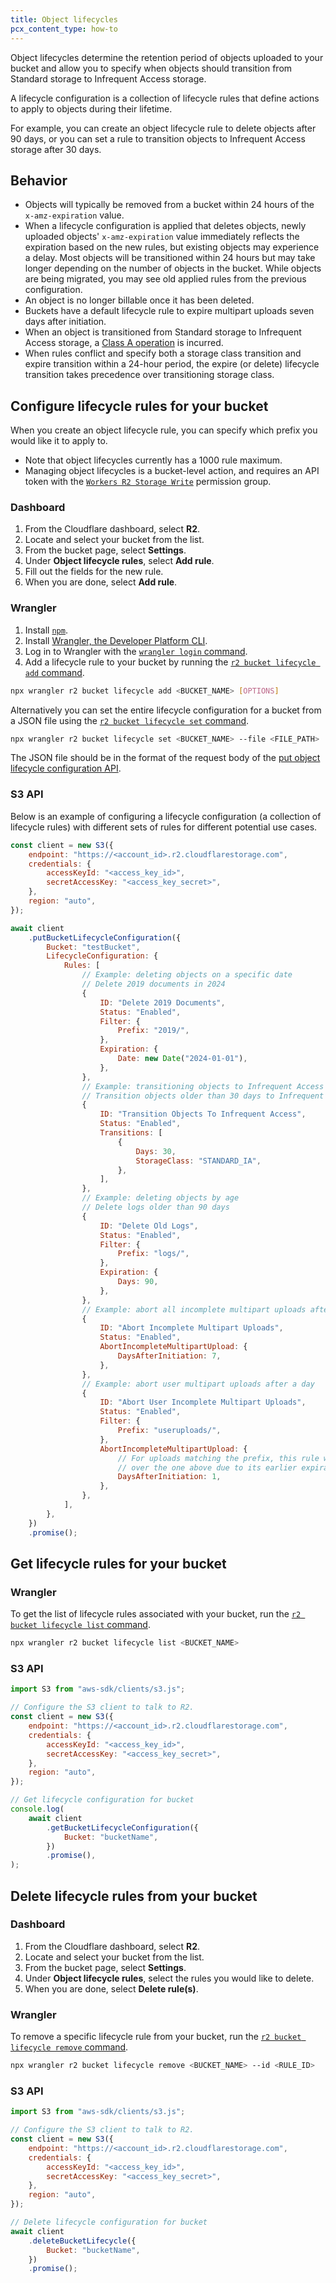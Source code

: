```yaml
---
title: Object lifecycles
pcx_content_type: how-to
---
```


Object lifecycles determine the retention period of objects uploaded to your bucket and allow you to specify when objects should transition from Standard storage to Infrequent Access storage.

A lifecycle configuration is a collection of lifecycle rules that define actions to apply to objects during their lifetime.

For example, you can create an object lifecycle rule to delete objects after 90 days, or you can set a rule to transition objects to Infrequent Access storage after 30 days.

## Behavior

- Objects will typically be removed from a bucket within 24 hours of the `x-amz-expiration` value.
- When a lifecycle configuration is applied that deletes objects, newly uploaded objects' `x-amz-expiration` value immediately reflects the expiration based on the new rules, but existing objects may experience a delay. Most objects will be transitioned within 24 hours but may take longer depending on the number of objects in the bucket. While objects are being migrated, you may see old applied rules from the previous configuration.
- An object is no longer billable once it has been deleted.
- Buckets have a default lifecycle rule to expire multipart uploads seven days after initiation.
- When an object is transitioned from Standard storage to Infrequent Access storage, a [Class A operation](/r2/pricing/#class-a-operations) is incurred.
- When rules conflict and specify both a storage class transition and expire transition within a 24-hour period, the expire (or delete) lifecycle transition takes precedence over transitioning storage class.

## Configure lifecycle rules for your bucket

When you create an object lifecycle rule, you can specify which prefix you would like it to apply to.

- Note that object lifecycles currently has a 1000 rule maximum.
- Managing object lifecycles is a bucket-level action, and requires an API token with the [`Workers R2 Storage Write`](/r2/api/tokens/#permission-groups) permission group.

### Dashboard

1. From the Cloudflare dashboard, select **R2**.
2. Locate and select your bucket from the list.
3. From the bucket page, select **Settings**.
4. Under **Object lifecycle rules**, select **Add rule**.
5. Fill out the fields for the new rule.
6. When you are done, select **Add rule**.

### Wrangler

1. Install [`npm`](https://docs.npmjs.com/getting-started).
2. Install [Wrangler, the Developer Platform CLI](/workers/wrangler/install-and-update/).
3. Log in to Wrangler with the [`wrangler login` command](/workers/wrangler/commands/#login).
4. Add a lifecycle rule to your bucket by running the [`r2 bucket lifecycle add` command](/workers/wrangler/commands/#r2-bucket-lifecycle-add).

```sh
npx wrangler r2 bucket lifecycle add <BUCKET_NAME> [OPTIONS]
```

Alternatively you can set the entire lifecycle configuration for a bucket from a JSON file using the [`r2 bucket lifecycle set` command](/workers/wrangler/commands/#r2-bucket-lifecycle-set).

```sh
npx wrangler r2 bucket lifecycle set <BUCKET_NAME> --file <FILE_PATH>
```

The JSON file should be in the format of the request body of the [put object lifecycle configuration API](/api/resources/r2/subresources/buckets/subresources/lifecycle/methods/update/).

### S3 API

Below is an example of configuring a lifecycle configuration (a collection of lifecycle rules) with different sets of rules for different potential use cases.

```js title="Configure the S3 client to interact with R2"
const client = new S3({
	endpoint: "https://<account_id>.r2.cloudflarestorage.com",
	credentials: {
		accessKeyId: "<access_key_id>",
		secretAccessKey: "<access_key_secret>",
	},
	region: "auto",
});
```

```javascript title="Set the lifecycle configuration for a bucket"
await client
	.putBucketLifecycleConfiguration({
		Bucket: "testBucket",
		LifecycleConfiguration: {
			Rules: [
				// Example: deleting objects on a specific date
				// Delete 2019 documents in 2024
				{
					ID: "Delete 2019 Documents",
					Status: "Enabled",
					Filter: {
						Prefix: "2019/",
					},
					Expiration: {
						Date: new Date("2024-01-01"),
					},
				},
				// Example: transitioning objects to Infrequent Access storage by age
				// Transition objects older than 30 days to Infrequent Access storage
				{
					ID: "Transition Objects To Infrequent Access",
					Status: "Enabled",
					Transitions: [
						{
							Days: 30,
							StorageClass: "STANDARD_IA",
						},
					],
				},
				// Example: deleting objects by age
				// Delete logs older than 90 days
				{
					ID: "Delete Old Logs",
					Status: "Enabled",
					Filter: {
						Prefix: "logs/",
					},
					Expiration: {
						Days: 90,
					},
				},
				// Example: abort all incomplete multipart uploads after a week
				{
					ID: "Abort Incomplete Multipart Uploads",
					Status: "Enabled",
					AbortIncompleteMultipartUpload: {
						DaysAfterInitiation: 7,
					},
				},
				// Example: abort user multipart uploads after a day
				{
					ID: "Abort User Incomplete Multipart Uploads",
					Status: "Enabled",
					Filter: {
						Prefix: "useruploads/",
					},
					AbortIncompleteMultipartUpload: {
						// For uploads matching the prefix, this rule will take precedence
						// over the one above due to its earlier expiration.
						DaysAfterInitiation: 1,
					},
				},
			],
		},
	})
	.promise();
```

## Get lifecycle rules for your bucket

### Wrangler

To get the list of lifecycle rules associated with your bucket, run the [`r2 bucket lifecycle list` command](/workers/wrangler/commands/#r2-bucket-lifecycle-list).

```sh
npx wrangler r2 bucket lifecycle list <BUCKET_NAME>
```

### S3 API

```js
import S3 from "aws-sdk/clients/s3.js";

// Configure the S3 client to talk to R2.
const client = new S3({
	endpoint: "https://<account_id>.r2.cloudflarestorage.com",
	credentials: {
		accessKeyId: "<access_key_id>",
		secretAccessKey: "<access_key_secret>",
	},
	region: "auto",
});

// Get lifecycle configuration for bucket
console.log(
	await client
		.getBucketLifecycleConfiguration({
			Bucket: "bucketName",
		})
		.promise(),
);
```

## Delete lifecycle rules from your bucket

### Dashboard

1. From the Cloudflare dashboard, select **R2**.
2. Locate and select your bucket from the list.
3. From the bucket page, select **Settings**.
4. Under **Object lifecycle rules**, select the rules you would like to delete.
5. When you are done, select **Delete rule(s)**.

### Wrangler

To remove a specific lifecycle rule from your bucket, run the [`r2 bucket lifecycle remove` command](/workers/wrangler/commands/#r2-bucket-lifecycle-remove).

```sh
npx wrangler r2 bucket lifecycle remove <BUCKET_NAME> --id <RULE_ID>
```

### S3 API

```js
import S3 from "aws-sdk/clients/s3.js";

// Configure the S3 client to talk to R2.
const client = new S3({
	endpoint: "https://<account_id>.r2.cloudflarestorage.com",
	credentials: {
		accessKeyId: "<access_key_id>",
		secretAccessKey: "<access_key_secret>",
	},
	region: "auto",
});

// Delete lifecycle configuration for bucket
await client
	.deleteBucketLifecycle({
		Bucket: "bucketName",
	})
	.promise();
```
